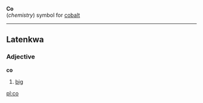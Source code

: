 '''Co'''<br>(''chemistry'') symbol for [[cobalt]]
----
==Latenkwa==
===Adjective===
'''co'''

#[[big]]

[[pl:co]]